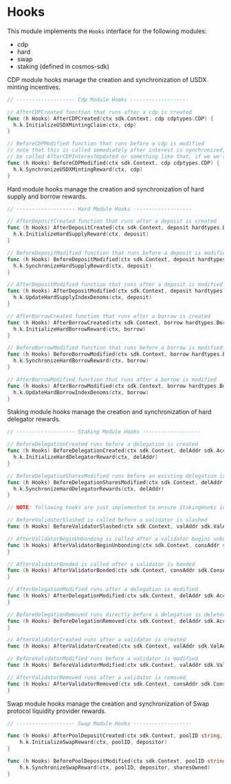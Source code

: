 



# Hooks

This module implements the `Hooks` interface for the following modules:

- cdp
- hard
- swap
- staking (defined in cosmos-sdk)

CDP module hooks manage the creation and synchronization of USDX minting incentives.

```go
// ------------------- Cdp Module Hooks -------------------

// AfterCDPCreated function that runs after a cdp is created
func (h Hooks) AfterCDPCreated(ctx sdk.Context, cdp cdptypes.CDP) {
  h.k.InitializeUSDXMintingClaim(ctx, cdp)
}

// BeforeCDPModified function that runs before a cdp is modified
// note that this is called immediately after interest is synchronized, and so could potentially
// be called AfterCDPInterestUpdated or something like that, if we we're to expand the scope of cdp hooks
func (h Hooks) BeforeCDPModified(ctx sdk.Context, cdp cdptypes.CDP) {
  h.k.SynchronizeUSDXMintingReward(ctx, cdp)
}
```

Hard module hooks manage the creation and synchronization of hard supply and borrow rewards.

```go
// ------------------- Hard Module Hooks -------------------

// AfterDepositCreated function that runs after a deposit is created
func (h Hooks) AfterDepositCreated(ctx sdk.Context, deposit hardtypes.Deposit) {
  h.k.InitializeHardSupplyReward(ctx, deposit)
}

// BeforeDepositModified function that runs before a deposit is modified
func (h Hooks) BeforeDepositModified(ctx sdk.Context, deposit hardtypes.Deposit) {
  h.k.SynchronizeHardSupplyReward(ctx, deposit)
}

// AfterDepositModified function that runs after a deposit is modified
func (h Hooks) AfterDepositModified(ctx sdk.Context, deposit hardtypes.Deposit) {
  h.k.UpdateHardSupplyIndexDenoms(ctx, deposit)
}

// AfterBorrowCreated function that runs after a borrow is created
func (h Hooks) AfterBorrowCreated(ctx sdk.Context, borrow hardtypes.Borrow) {
  h.k.InitializeHardBorrowReward(ctx, borrow)
}

// BeforeBorrowModified function that runs before a borrow is modified
func (h Hooks) BeforeBorrowModified(ctx sdk.Context, borrow hardtypes.Borrow) {
  h.k.SynchronizeHardBorrowReward(ctx, borrow)
}

// AfterBorrowModified function that runs after a borrow is modified
func (h Hooks) AfterBorrowModified(ctx sdk.Context, borrow hardtypes.Borrow) {
  h.k.UpdateHardBorrowIndexDenoms(ctx, borrow)
}
```

Staking module hooks manage the creation and synchronization of hard delegator rewards.

```go
// ------------------- Staking Module Hooks -------------------

// BeforeDelegationCreated runs before a delegation is created
func (h Hooks) BeforeDelegationCreated(ctx sdk.Context, delAddr sdk.AccAddress, valAddr sdk.ValAddress) {
  h.k.InitializeHardDelegatorReward(ctx, delAddr)
}

// BeforeDelegationSharesModified runs before an existing delegation is modified
func (h Hooks) BeforeDelegationSharesModified(ctx sdk.Context, delAddr sdk.AccAddress, valAddr sdk.ValAddress) {
  h.k.SynchronizeHardDelegatorRewards(ctx, delAddr)
}

// NOTE: following hooks are just implemented to ensure StakingHooks interface compliance

// BeforeValidatorSlashed is called before a validator is slashed
func (h Hooks) BeforeValidatorSlashed(ctx sdk.Context, valAddr sdk.ValAddress, fraction sdk.Dec) {}

// AfterValidatorBeginUnbonding is called after a validator begins unbonding
func (h Hooks) AfterValidatorBeginUnbonding(ctx sdk.Context, consAddr sdk.ConsAddress, valAddr sdk.ValAddress) {
}

// AfterValidatorBonded is called after a validator is bonded
func (h Hooks) AfterValidatorBonded(ctx sdk.Context, consAddr sdk.ConsAddress, valAddr sdk.ValAddress) {
}

// AfterDelegationModified runs after a delegation is modified
func (h Hooks) AfterDelegationModified(ctx sdk.Context, delAddr sdk.AccAddress, valAddr sdk.ValAddress) {
}

// BeforeDelegationRemoved runs directly before a delegation is deleted
func (h Hooks) BeforeDelegationRemoved(ctx sdk.Context, delAddr sdk.AccAddress, valAddr sdk.ValAddress) {
}

// AfterValidatorCreated runs after a validator is created
func (h Hooks) AfterValidatorCreated(ctx sdk.Context, valAddr sdk.ValAddress) {}

// BeforeValidatorModified runs before a validator is modified
func (h Hooks) BeforeValidatorModified(ctx sdk.Context, valAddr sdk.ValAddress) {}

// AfterValidatorRemoved runs after a validator is removed
func (h Hooks) AfterValidatorRemoved(ctx sdk.Context, consAddr sdk.ConsAddress, valAddr sdk.ValAddress) {
}
```

Swap module hooks manage the creation and synchronization of Swap protocol liquidity provider rewards.

```go
// ------------------- Swap Module Hooks -------------------

func (h Hooks) AfterPoolDepositCreated(ctx sdk.Context, poolID string, depositor sdk.AccAddress, _ sdk.Int) {
	h.k.InitializeSwapReward(ctx, poolID, depositor)
}

func (h Hooks) BeforePoolDepositModified(ctx sdk.Context, poolID string, depositor sdk.AccAddress, sharesOwned sdk.Int) {
	h.k.SynchronizeSwapReward(ctx, poolID, depositor, sharesOwned)
}
```

